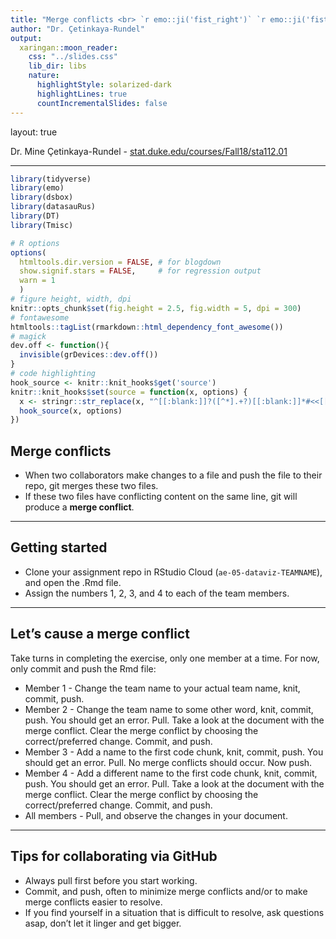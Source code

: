 ```yaml
---
title: "Merge conflicts <br> `r emo::ji('fist_right')` `r emo::ji('fist_left')`"
author: "Dr. Çetinkaya-Rundel"
output:
  xaringan::moon_reader:
    css: "../slides.css"
    lib_dir: libs
    nature:
      highlightStyle: solarized-dark
      highlightLines: true
      countIncrementalSlides: false
---
```


layout: true
  
<div class="my-footer">
<span>
Dr. Mine Çetinkaya-Rundel -
<a href="http://www2.stat.duke.edu/courses/Fall18/sta112.01/schedule" target="_blank">stat.duke.edu/courses/Fall18/sta112.01
</a>
</span>
</div> 

---

```r
library(tidyverse)
library(emo)
library(dsbox)
library(datasauRus)
library(DT)
library(Tmisc)
```

```r
# R options
options(
  htmltools.dir.version = FALSE, # for blogdown
  show.signif.stars = FALSE,     # for regression output
  warn = 1
  )
# figure height, width, dpi
knitr::opts_chunk$set(fig.height = 2.5, fig.width = 5, dpi = 300) 
# fontawesome
htmltools::tagList(rmarkdown::html_dependency_font_awesome())
# magick
dev.off <- function(){
  invisible(grDevices::dev.off())
}
# code highlighting
hook_source <- knitr::knit_hooks$get('source')
knitr::knit_hooks$set(source = function(x, options) {
  x <- stringr::str_replace(x, "^[[:blank:]]?([^*].+?)[[:blank:]]*#<<[[:blank:]]*$", "*\\1")
  hook_source(x, options)
})
```


## Merge conflicts

- When two collaborators make changes to a file and push the file to their repo, git merges these two files.
- If these two files have conflicting content on the same line, git will produce a **merge conflict**.

---

## Getting started

- Clone your assignment repo in RStudio Cloud (`ae-05-dataviz-TEAMNAME`), and open the .Rmd file.
- Assign the numbers 1, 2, 3, and 4 to each of the team members.

---

## Let's cause a merge conflict

Take turns in completing the exercise, only one member at a time. For now, only commit and push the Rmd file:

- Member 1 - Change the team name to your actual team name, knit, commit, push.
- Member 2 - Change the team name to some other word, knit, commit, push. You should get an error. Pull. Take a look at the document with the merge conflict. Clear the merge conflict by choosing the correct/preferred change. Commit, and push.
- Member 3 - Add a name to the first code chunk, knit, commit, push. You should get an error. Pull. No merge conflicts should occur. Now push.
- Member 4 - Add a different name to the first code chunk, knit, commit, push. You should get an error. Pull. Take a look at the document with the merge conflict. Clear the merge conflict by choosing the correct/preferred change. Commit, and push.
- All members - Pull, and observe the changes in your document.

---

## Tips for collaborating via GitHub

- Always pull first before you start working.
- Commit, and push, often to minimize merge conflicts and/or to make merge conflicts easier to resolve.
- If you find yourself in a situation that is difficult to resolve, ask questions asap, don't let it linger and get bigger.
